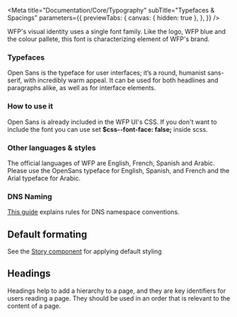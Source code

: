 
<Meta
  title="Documentation/Core/Typography"
  subTitle="Typefaces & Spacings"
  parameters={{
    previewTabs: {
      canvas: { hidden: true },
    },
  }}
/>

WFP's visual identity uses a single font family. Like the logo,
WFP blue and the colour pallete, this font is characterizing element of WFP's brand.

### Typefaces

Open Sans is the typeface for user interfaces; it’s a round, humanist
sans-serif, with incredibly warm appeal. It can be used for both headlines and
paragraphs alike, as well as for interface elements.

### How to use it

Open Sans is already included in the WFP UI's CSS. If you don't want to
include the font you can use set **\$css--font-face: false;** inside scss.

### Other languages & styles

The official languages of WFP are English, French, Spanish and Arabic. 
Please use the OpenSans typeface for English, Spanish, and French and the Arial typeface for Arabic.

### DNS Naming

[This guide](https://newgo.wfp.org/documents/dns-conventions/) explains rules for DNS namespace conventions.

## Default formating

See the [Story component](?path=/docs/components-content-related-story--story-text) for applying default styling

## Headings

Headings help to add a hierarchy to a page, and they are key identifiers for
users reading a page. They should be used in an order that is relevant to the
content of a page.

<Typography />
